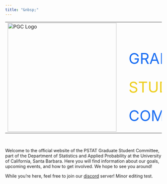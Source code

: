 ```yaml
---
title: "&nbsp;"
---
```


<style>
  table {
    table-layout: fixed;
  }
  @media all and (max-width:768px) {
        .calculator tr {    display: table;  width:100%;    }
        .calculator td {    display: table-row; }
    }
    
  body {
    background: url('Images/Logos_Icons/beta5.gif') center / auto 450px;
    background-attachment: fixed;
    background-repeat: no-repeat;
</style>

</style>

<table class = "calculator">
  <tr>
    <td class = "noborder">
      <img src="../Images/Logos_Icons/logo.png" alt="PGC Logo" width="350cm" style = "padding-right:10pt">
    </td>
    <td>
      <p style="color:rgb(24, 108, 242); 
                font-size:48px; 
                margin-bottom: -15px; 
                margin-left: 10px">
          GRADUATE</p>
      <p style="color:rgb(237, 205, 26); 
                font-size:48px; 
                margin-bottom: -15px; 
                margin-left: 10px">
          STUDENT</p>
      <p style="color:rgb(24, 108, 242); 
                font-size:48px; 
                margin-bottom: -15px; 
                margin-left: 10px">
          COMMITTEE</p>
    </td>
  </tr>
</table>


\

Welcome to the official website of the PSTAT Graduate Student Committee, part of the Department of Statistics and Applied Probability at the University of California, Santa Barbara. Here you will find information about our goals, upcoming events, and how to get involved. We hope to see you around! \

While you're here, feel free to join our <a href = "https://discord.com/invite/cUJJsxspmM">discord</a> server! Minor editing test.
